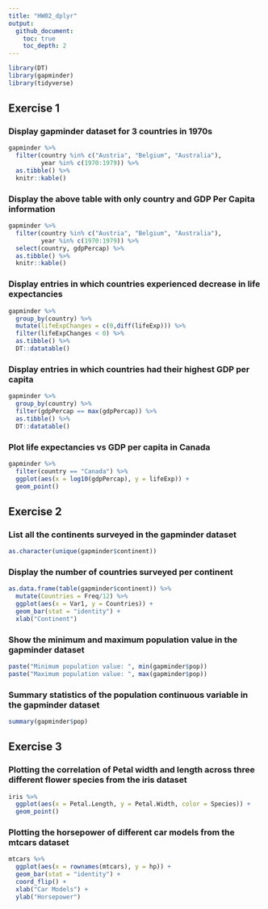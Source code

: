 ```yaml
---
title: "HW02_dplyr"
output:
  github_document:
    toc: true
    toc_depth: 2
---
```


```r
library(DT)
library(gapminder)
library(tidyverse)
```
## Exercise 1

### Display gapminder dataset for 3 countries in 1970s

```r
gapminder %>% 
  filter(country %in% c("Austria", "Belgium", "Australia"),
         year %in% c(1970:1979)) %>% 
  as.tibble() %>% 
  knitr::kable()
```

### Display the above table with only country and GDP Per Capita information

```r
gapminder %>% 
  filter(country %in% c("Austria", "Belgium", "Australia"),
         year %in% c(1970:1979)) %>%
  select(country, gdpPercap) %>% 
  as.tibble() %>% 
  knitr::kable()
```

### Display entries in which countries experienced decrease in life expectancies

```r
gapminder %>%
  group_by(country) %>% 
  mutate(lifeExpChanges = c(0,diff(lifeExp))) %>% 
  filter(lifeExpChanges < 0) %>% 
  as.tibble() %>% 
  DT::datatable()
```

### Display entries in which countries had their highest GDP per capita

```r
gapminder %>% 
  group_by(country) %>% 
  filter(gdpPercap == max(gdpPercap)) %>% 
  as.tibble() %>% 
  DT::datatable()
```

### Plot life expectancies vs GDP per capita in Canada

```r
gapminder %>% 
  filter(country == "Canada") %>% 
  ggplot(aes(x = log10(gdpPercap), y = lifeExp)) + 
  geom_point()
```

## Exercise 2

### List all the continents surveyed in the gapminder dataset

```r
as.character(unique(gapminder$continent))
```

### Display the number of countries surveyed per continent

```r
as.data.frame(table(gapminder$continent)) %>% 
  mutate(Countries = Freq/12) %>% 
  ggplot(aes(x = Var1, y = Countries)) + 
  geom_bar(stat = "identity") +
  xlab("Continent")
```

### Show the minimum and maximum population value in the gapminder dataset

```r
paste("Minimum population value: ", min(gapminder$pop))
paste("Maximum population value: ", max(gapminder$pop))
```

### Summary statistics of the population continuous variable in the gapminder dataset

```r
summary(gapminder$pop)
```

## Exercise 3

### Plotting the correlation of Petal width and length across three different flower species from the iris dataset

```r
iris %>% 
  ggplot(aes(x = Petal.Length, y = Petal.Width, color = Species)) +
  geom_point()
```

### Plotting the horsepower of different car models from the mtcars dataset

```r
mtcars %>% 
  ggplot(aes(x = rownames(mtcars), y = hp)) +
  geom_bar(stat = "identity") +
  coord_flip() +
  xlab("Car Models") +
  ylab("Horsepower")
```


